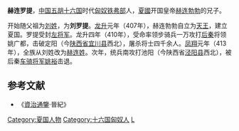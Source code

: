 '''赫连罗提'''，[[中国|中国]][[五胡十六国|五胡十六国]]时代[[匈奴|匈奴]][[铁弗部|铁弗部]]人，[[夏_(十六国)|夏國]]开国皇帝[[赫连勃勃|赫连勃勃]]的兄子。

开始随父祖为[[刘姓|刘姓]]，为'''刘罗提'''。[[龙升|龙升]]元年（407年），赫连勃勃自立为[[天王|天王]]，建立夏国。罗提受封[[左将军|左将军]]。龙升四年（410年），受命率领步骑兵一万攻打[[后秦|后秦]]将领姚广都，击破定阳（今[[陕西省|陕西省]][[宜川县|宜川县]]西北），屠杀将士四千余人。[[凤翔_(夏)|凤翔]]元年（413年），全族从刘姓改为[[赫连姓|赫连姓]]。次年，统兵南攻打池阳（今陕西省[[泾阳县|泾阳县]]西北），被后秦[[车骑将军|车骑将军]][[姚裕|姚裕]]击退。

==参考文献==
*《[[資治通鑒|資治通鑒]]·晉紀》

{{DEFAULTSORT:Helian赫連}}
[[Category:夏国人物|Category:夏国人物]]
[[Category:十六国匈奴人|Category:十六国匈奴人]]
[[Category:赫連姓|L]]